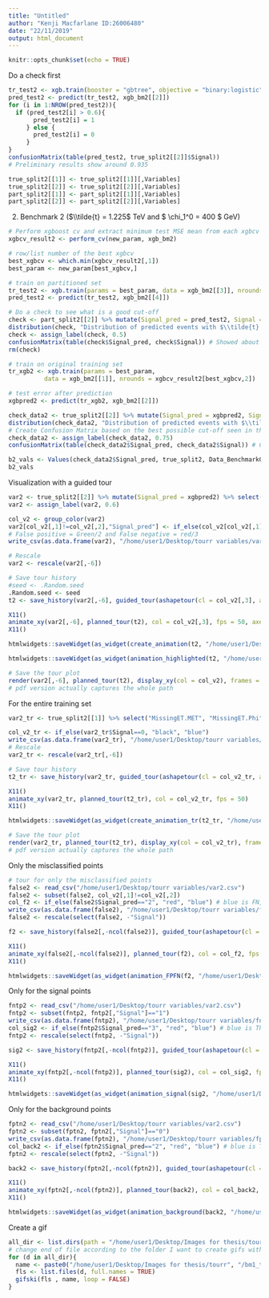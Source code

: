 ```yaml
---
title: "Untitled"
author: "Kenji Macfarlane ID:26006480"
date: "22/11/2019"
output: html_document
---
```


```r
knitr::opts_chunk$set(echo = TRUE)
```

Do a check first
```r
tr_test2 <- xgb.train(booster = "gbtree", objective = "binary:logistic", data = xgb_bm2[[1]], nrounds = 500, max_depth = 6, eval_metric = "logloss", n_estimators = 500, gamma = 0, alpha = 0)
pred_test2 <- predict(tr_test2, xgb_bm2[[2]])
for (i in 1:NROW(pred_test2)){
  if (pred_test2[i] > 0.6){
       pred_test2[i] = 1
     } else {
       pred_test2[i] = 0
     }
}
confusionMatrix(table(pred_test2, true_split2[[2]]$Signal))
# Preliminary results show around 0.935

true_split2[[1]] <- true_split2[[1]][,Variables]
true_split2[[2]] <- true_split2[[2]][,Variables]
part_split2[[1]] <- part_split2[[1]][,Variables]
part_split2[[2]] <- part_split2[[2]][,Variables]

```

2) Benchmark 2 ($\\tilde{t} = 1.225$ TeV and $ \\chi_1^0 = 400 $ GeV)
```r
# Perform xgboost cv and extract minimum test MSE mean from each xgbcv
xgbcv_result2 <- perform_cv(new_param, xgb_bm2)

# row/list number of the best xgbcv
best_xgbcv <- which.min(xgbcv_result2[,1])
best_param <- new_param[best_xgbcv,]

# train on partitioned set
tr_test2 <- xgb.train(params = best_param, data = xgb_bm2[[3]], nrounds = xgbcv_result2[best_xgbcv,2])
pred_test2 <- predict(tr_test2, xgb_bm2[[4]])

# Do a check to see what is a good cut-off
check <- part_split2[[2]] %>% mutate(Signal_pred = pred_test2, Signal = as.factor(Signal))
distribution(check, "Distribution of predicted events with $\\tilde{t} = 1.225$ TeV and $ \\chi_1^0 = 400 $ GeV - Preliminary")
check <- assign_label(check, 0.5)
confusionMatrix(table(check$Signal_pred, check$Signal)) # Showed about 0.942
rm(check)

# train on original training set
tr_xgb2 <- xgb.train(params = best_param, 
          data = xgb_bm2[[1]], nrounds = xgbcv_result2[best_xgbcv,2])

# test error after prediction
xgbpred2 <- predict(tr_xgb2, xgb_bm2[[2]])

check_data2 <- true_split2[[2]] %>% mutate(Signal_pred = xgbpred2, Signal = as.factor(Signal))
distribution(check_data2, "Distribution of predicted events with $\\tilde{t} = 1.225$ TeV and $\\tilde{\\chi}_1^0 = 400 $ GeV")
# Create Confusion Matrix based on the best possible cut-off seen in the plot (roughly 100 Events or less with Backgrounds is good I think)
check_data2 <- assign_label(check_data2, 0.75)
confusionMatrix(table(check_data2$Signal_pred, check_data2$Signal)) # Cut-off at 0.5 showed about the same (0.942)

b2_vals <- Values(check_data2$Signal_pred, true_split2, Data_Benchmark02, 0.4042)
b2_vals
```

Visualization with a guided tour
```r
var2 <- true_split2[[2]] %>% mutate(Signal_pred = xgbpred2) %>% select("MissingET.MET", "MissingET.Phi", "Lepton.PT", "Lepton.Phi", "ScalarHT.HT", "Signal", "Signal_pred") %>% sample_n(NROW(true_split2[[2]])/10)
var2 <- assign_label(var2, 0.6)

col_v2 <- group_color(var2)
var2[col_v2[,1]!=col_v2[,2],"Signal_pred"] <- if_else(col_v2[col_v2[,1]!=col_v2[,2],1]=="black", 2, 3)  
# False positive = Green/2 and False negative = red/3
write_csv(as.data.frame(var2), "/home/user1/Desktop/tourr variables/var2.csv")

# Rescale
var2 <- rescale(var2[,-6])

# Save tour history
#seed <- .Random.seed
.Random.seed <- seed
t2 <- save_history(var2[,-6], guided_tour(ashapetour(cl = col_v2[,3], alpha = 0.4, hull_var = c("black")), search_f = tourr:::search_better, alpha = pi/2, cooling = 0.5), step_size = Inf)

X11()
animate_xy(var2[,-6], planned_tour(t2), col = col_v2[,3], fps = 50, axes = "bottomleft") 
X11()

htmlwidgets::saveWidget(as_widget(create_animation(t2, "/home/user1/Desktop/tourr variables/var2.csv", var2)), "/home/user1/Desktop/Images for thesis/plotly animation/bm2.html")

htmlwidgets::saveWidget(as_widget(animation_highlighted(t2, "/home/user1/Desktop/tourr variables/var2.csv", var2)), "/home/user1/Desktop/Images for thesis/plotly animation/bm2_highlighted.html")

# Save the tour plot
render(var2[,-6], planned_tour(t2), display_xy(col = col_v2), frames = 50, "png", "/home/user1/Desktop/Images for thesis/tourr/bm2/bm2_3-%03d.png")
# pdf version actually captures the whole path
```

For the entire training set
```r
var2_tr <- true_split2[[1]] %>% select("MissingET.MET", "MissingET.Phi", "Lepton.PT", "Lepton.Phi", "ScalarHT.HT", "Signal") %>% sample_n(NROW(true_split2[[1]])/10)

col_v2_tr <- if_else(var2_tr$Signal==0, "black", "blue")
write_csv(as.data.frame(var2_tr), "/home/user1/Desktop/tourr variables/var2_tr.csv")
# Rescale
var2_tr <- rescale(var2_tr[,-6])

# Save tour history
t2_tr <- save_history(var2_tr, guided_tour(ashapetour(cl = col_v2_tr, alpha = 0.4, hull_var = c("black")), search_f = tourr:::search_better, alpha = pi/2, cooling = 0.5), step_size = Inf)

X11()
animate_xy(var2_tr, planned_tour(t2_tr), col = col_v2_tr, fps = 50)
X11()

htmlwidgets::saveWidget(as_widget(create_animation_tr(t2_tr, "/home/user1/Desktop/tourr variables/var2_tr.csv", var2_tr)), "/home/user1/Desktop/Images for thesis/tourr/plotly animation/bm2_tr.html")

# Save the tour plot
render(var2_tr, planned_tour(t2_tr), display_xy(col = col_v2_tr), frames = 50, "png", "/home/user1/Desktop/Images for thesis/tourr/bm2/bm2_tr1-%03d.png")
# pdf version actually captures the whole path
```

Only the misclassified points
```r
# tour for only the misclassified points
false2 <- read_csv("/home/user1/Desktop/tourr variables/var2.csv")
false2 <- subset(false2, col_v2[,1]!=col_v2[,2])
col_f2 <- if_else(false2$Signal_pred=="2", "red", "blue") # blue is FN, red is FP
write_csv(as.data.frame(false2), "/home/user1/Desktop/tourr variables/false2.csv")
false2 <- rescale(select(false2, -"Signal"))

f2 <- save_history(false2[,-ncol(false2)], guided_tour(ashapetour(cl = col_f2, alpha = 0.4, hull_var = c("red")), search_f = tourr:::search_better, alpha = pi/2, cooling = 0.5), step_size = Inf)

X11()
animate_xy(false2[,-ncol(false2)], planned_tour(f2), col = col_f2, fps = 50)
X11()

htmlwidgets::saveWidget(as_widget(animation_FPFN(f2, "/home/user1/Desktop/tourr variables/false2.csv", false2)), "/home/user1/Desktop/Images for thesis/tourr/plotly animation/fpfn2.html")

```

Only for the signal points
```r
fntp2 <- read_csv("/home/user1/Desktop/tourr variables/var2.csv")
fntp2 <- subset(fntp2, fntp2[,"Signal"]=="1")
write_csv(as.data.frame(fntp2), "/home/user1/Desktop/tourr variables/fntp2.csv")
col_sig2 <- if_else(fntp2$Signal_pred=="3", "red", "blue") # blue is TP, red is FN
fntp2 <- rescale(select(fntp2, -"Signal"))

sig2 <- save_history(fntp2[,-ncol(fntp2)], guided_tour(ashapetour(cl = col_sig2, alpha = 0.4, hull_var = c("red")), search_f = tourr:::search_better, alpha = pi/2, cooling = 0.5), step_size = Inf)

X11()
animate_xy(fntp2[,-ncol(fntp2)], planned_tour(sig2), col = col_sig2, fps = 50)
X11()

htmlwidgets::saveWidget(as_widget(animation_signal(sig2, "/home/user1/Desktop/tourr variables/fntp2.csv", fntp2)), "/home/user1/Desktop/Images for thesis/plotly animation/fntp2.html")

```


Only for the background points
```r
fptn2 <- read_csv("/home/user1/Desktop/tourr variables/var2.csv")
fptn2 <- subset(fptn2, fptn2[,"Signal"]=="0")
write_csv(as.data.frame(fptn2), "/home/user1/Desktop/tourr variables/fptn2.csv")
col_back2 <- if_else(fptn2$Signal_pred=="2", "red", "blue") # blue is TN, red is FP
fptn2 <- rescale(select(fptn2, -"Signal"))

back2 <- save_history(fptn2[,-ncol(fptn2)], guided_tour(ashapetour(cl = col_back2, alpha = 0.4, hull_var = c("blue")), search_f = tourr:::search_better, alpha = pi/2, cooling = 0.5), step_size = Inf)

X11()
animate_xy(fptn2[,-ncol(fptn2)], planned_tour(back2), col = col_back2, fps = 50)
X11()

htmlwidgets::saveWidget(as_widget(animation_background(back2, "/home/user1/Desktop/tourr variables/fptn2.csv", fptn2)), "/home/user1/Desktop/Images for thesis/plotly animation/fptn2.html")

```

Create a gif
```r
all_dir <- list.dirs(path = "/home/user1/Desktop/Images for thesis/tourr/bm1/test", recursive = TRUE)
# change end of file according to the folder I want to create gifs with
for (d in all_dir){
  name <- paste0("/home/user1/Desktop/Images for thesis/tourr", "/bm1_test.gif") # change pasted name to match the run number
  fls <- list.files(d, full.names = TRUE)
  gifski(fls , name, loop = FALSE)
}
```
